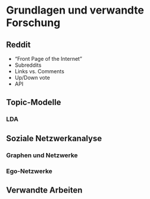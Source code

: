 \cleardoublepage
# Grundlagen und verwandte Forschung {#grundlagen}

## Reddit {#reddit}
* "Front Page of the Internet"
* Subreddits
* Links vs. Comments
* Up/Down vote
* API

## Topic-Modelle {#topicmodelle}
### LDA

## Soziale Netzwerkanalyse {#sna}
### Graphen und Netzwerke
### Ego-Netzwerke

## Verwandte Arbeiten {#relatedwork}

